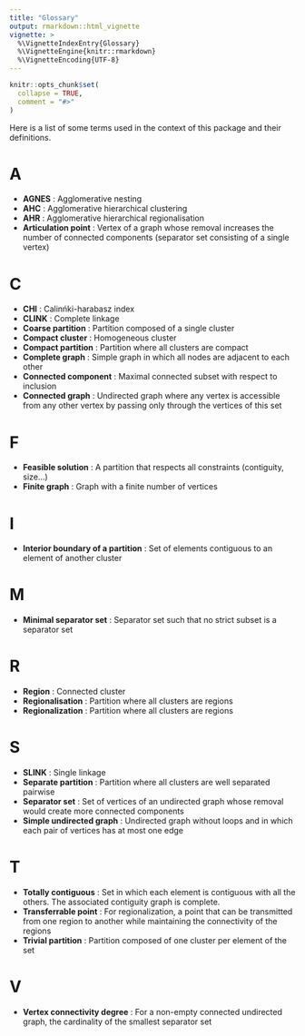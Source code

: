 ```yaml
---
title: "Glossary"
output: rmarkdown::html_vignette
vignette: >
  %\VignetteIndexEntry{Glossary}
  %\VignetteEngine{knitr::rmarkdown}
  %\VignetteEncoding{UTF-8}
---
```


```r
knitr::opts_chunk$set(
  collapse = TRUE,
  comment = "#>"
)
```

Here is a list of some terms used in the context of this package and their definitions.


# A 

- **AGNES** : Agglomerative nesting
- **AHC** : Agglomerative hierarchical clustering
- **AHR** : Agglomerative hierarchical regionalisation
- **Articulation point** : Vertex of a graph whose removal increases the number of connected components (separator set consisting of a single vertex)


# C 

- **CHI** : Calinńki-harabasz index
- **CLINK** : Complete linkage
- **Coarse partition** : Partition composed of a single cluster
- **Compact cluster** : Homogeneous cluster
- **Compact partition** : Partition where all clusters are compact
- **Complete graph** : Simple graph in which all nodes are adjacent to each other
- **Connected component** : Maximal connected subset with respect to inclusion
- **Connected graph** : Undirected graph where any vertex is accessible from any other vertex by passing only through the vertices of this set


# F 

- **Feasible solution** : A partition that respects all constraints (contiguity, size...)
- **Finite graph** : Graph with a finite number of vertices


# I 

- **Interior boundary of a partition** : Set of elements contiguous to an element of another cluster


# M 

- **Minimal separator set** : Separator set such that no strict subset is a separator set


# R 

- **Region** : Connected cluster
- **Regionalisation** : Partition where all clusters are regions
- **Regionalization** : Partition where all clusters are regions


# S 

- **SLINK** : Single linkage
- **Separate partition** : Partition where all clusters are well separated pairwise
- **Separator set** : Set of vertices of an undirected graph whose removal would create more connected components
- **Simple undirected graph** : Undirected graph without loops and in which each pair of vertices has at most one edge


# T 

- **Totally contiguous** : Set in which each element is contiguous with all the others. The associated contiguity graph is complete.
- **Transferrable point** : For regionalization, a point that can be transmitted from one region to another while maintaining the connectivity of the regions
- **Trivial partition** : Partition composed of one cluster per element of the set


# V 

- **Vertex connectivity degree** : For a non-empty connected undirected graph, the cardinality of the smallest separator set


